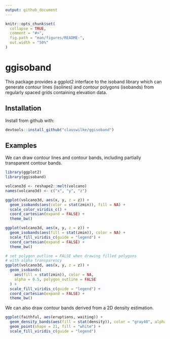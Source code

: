 ```yaml
---
output: github_document
---
```


<!-- README.md is generated from README.Rmd. Please edit that file -->

```r
knitr::opts_chunk$set(
  collapse = TRUE,
  comment = "#>",
  fig.path = "man/figures/README-",
  out.width = "50%"
)
```
# ggisoband

This package provides a ggplot2 interface to the isoband library which can generate contour lines (isolines) and contour polygons (isobands) from regularly spaced grids containing elevation data.
  
## Installation

Install from github with:

``` r
devtools::install_github("clauswilke/ggisoband")
```

## Examples

We can draw contour lines and contour bands, including partially transparent contour bands.

```r
library(ggplot2)
library(ggisoband)

volcano3d <- reshape2::melt(volcano)
names(volcano3d) <- c("x", "y", "z")

ggplot(volcano3d, aes(x, y, z = z)) +
  geom_isobands(aes(color = stat(zmin)), fill = NA) +
  scale_color_viridis_c() +
  coord_cartesian(expand = FALSE) +
  theme_bw()

ggplot(volcano3d, aes(x, y, z = z)) +
  geom_isobands(aes(fill = stat(zmin)), color = NA) +
  scale_fill_viridis_c(guide = "legend") +
  coord_cartesian(expand = FALSE) +
  theme_bw()

# set polygon_outline = FALSE when drawing filled polygons
# with alpha transparency
ggplot(volcano3d, aes(x, y, z = z)) +
  geom_isobands(
    aes(fill = stat(zmin)), color = NA,
    alpha = 0.5, polygon_outline = FALSE
  ) +
  scale_fill_viridis_c(guide = "legend") +
  coord_cartesian(expand = FALSE) +
  theme_bw()
```


We can also draw contour bands derived from a 2D density estimation.

```r
ggplot(faithful, aes(eruptions, waiting)) +
  geom_density_bands(aes(fill = stat(density)), color = "gray40", alpha = 0.7, size = 0.2) +
  geom_point(shape = 21, fill = "white") +
  scale_fill_viridis_c(guide = "legend")
```
